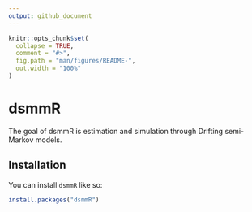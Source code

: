 ```yaml
---
output: github_document
---
```


<!-- README.md is generated from README.Rmd. Please edit that file -->

```r
knitr::opts_chunk$set(
  collapse = TRUE,
  comment = "#>",
  fig.path = "man/figures/README-",
  out.width = "100%"
)
```

# dsmmR

<!-- badges: start -->
<!-- badges: end -->

The goal of dsmmR is estimation and simulation through Drifting semi-Markov models. 

## Installation

You can install `dsmmR` like so:

```r
install.packages("dsmmR")
```


